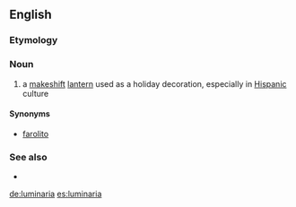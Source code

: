 ==English==

===Etymology===
{{etyl|es}}

===Noun===
{{en-noun}}

# a [[makeshift]] [[lantern]] used as a holiday decoration, especially in [[Hispanic]] culture

====Synonyms====
*[[farolito]]

===See also===
*{{pedialite}}

[[de:luminaria]]
[[es:luminaria]]